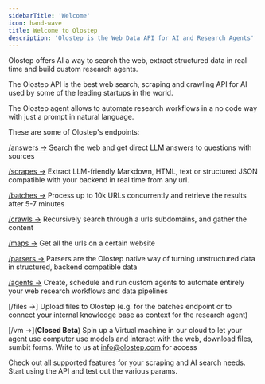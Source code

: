 ```yaml
---
sidebarTitle: 'Welcome'
icon: hand-wave
title: Welcome to Olostep
description: 'Olostep is the Web Data API for AI and Research Agents'
---
```

Olostep offers AI a way to search the web, extract structured data in real time and build custom research agents. 

The Olostep API is the best web search, scraping and crawling API for AI used by some of the leading startups in the world. 

The Olostep agent allows to automate research workflows in a no code way with just a prompt in natural language.

These are some of Olostep's endpoints:

[/answers →](/api-reference/answers/create)
Search the web and get direct LLM answers to questions with sources

[/scrapes →](/api-reference/scrapes/create)
Extract LLM-friendly Markdown, HTML, text or structured JSON compatible with your backend in real time from any url.

[/batches →](/api-reference/batches/create)
Process up to 10k URLs concurrently and retrieve the results after 5-7 minutes

[/crawls →](/api-reference/crawls/create)
Recursively search through a urls subdomains, and gather the content

[/maps →](/api-reference/maps/create)
Get all the urls on a certain website

[/parsers →](/features/structured-content/parsers)
Parsers are the Olostep native way of turning unstructured data in structured, backend compatible data

[/agents →](/features/agents/agents)
Create, schedule and run custom agents to automate entirely your web research workflows and data pipelines

[/files →]
Upload files to Olostep (e.g. for the batches endpoint or to connect your internal knowledge base as context for the research agent)

[/vm →](**Closed Beta**)
Spin up a Virtual machine in our cloud to let your agent use computer use models and interact with the web, download files, sumbit forms. Write to us at info@olostep.com for access



<CardGroup cols={2}>
    <Card title="Explore Features" icon="graduation-cap" href="/features/scrapes/scrapes">
        Check out all supported features for your scraping and AI search needs.
    </Card>
    <Card title="API Reference" icon="comment" href="/api-reference/scrapes/create">
        Start using the API and test out the various params.
    </Card>
</CardGroup>

